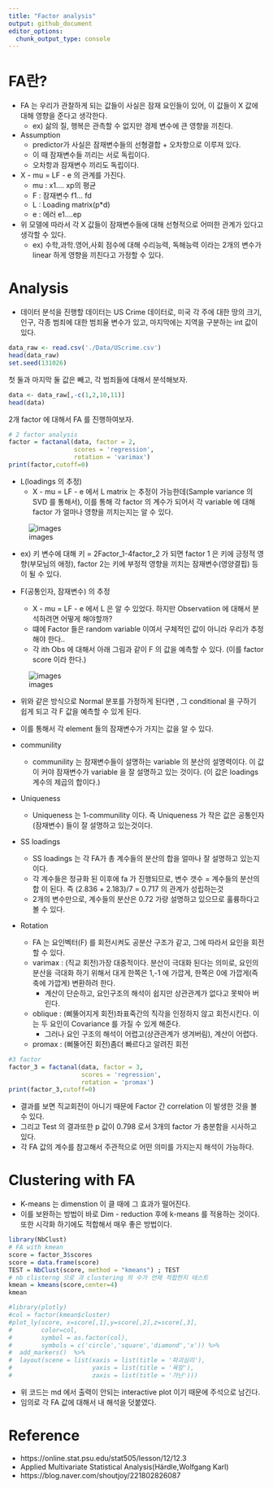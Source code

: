 ```yaml
---
title: "Factor analysis"
output: github_document
editor_options: 
  chunk_output_type: console
---
```

# FA란?
- FA 는 우리가 관찰하게 되는 값들이 사실은 잠재 요인들이 있어, 이 값들이 X 값에 대해 영향을 준다고 생각한다.
  - ex) 삶의 질, 행복은 관측할 수 없지만 경제 변수에 큰 영향을 끼친다.
- Assumption
  - predictor가 사실은 잠재변수들의 선형결합 + 오차항으로 이루져 있다.
  - 이 때 잠재변수들 끼리는 서로 독립이다.
  - 오차항과 잠재변수 끼리도 독립이다.
- X - mu = LF - e 의 관계를 가진다.
  - mu : x1.... xp의 평균
  - F : 잠재변수 f1... fd
  - L : Loading matrix(p*d)
  - e : 에러 e1....ep
- 위 모델에 따라서 각 X 값들이 잠재변수들에 대해 선형적으로 어떠한 관계가 있다고 생각할 수 있다.   
  - ex) 수학,과학.영어,사회 점수에 대해 수리능력, 독해능력 이라는 2개의 변수가 linear 하게 영향을 끼친다고 가정할 수 있다.
  
# Analysis
- 데이터 분석을 진행할 데이터는 US Crime 데이터로, 미국 각 주에 대한 땅의 크기, 인구, 각종 범죄에 대한 범죄율 변수가 있고, 마지막에는 지역을 구분하는 int 값이 있다.
```r
data_raw <- read.csv('./Data/UScrime.csv')
head(data_raw)
set.seed(131026)
```

첫 둘과 마지막 둘 값은 빼고, 각 범죄들에 대해서 분석해보자.
```r
data <- data_raw[,-c(1,2,10,11)]
head(data)
```

2개 factor 에 대해서 FA 를 진행하여보자.
```R
# 2 factor analysis
factor = factanal(data, factor = 2, 
                  scores = 'regression', 
                  rotation = 'varimax') 
print(factor,cutoff=0)
```
- L(loadings 의 추정)
  - X - mu = LF - e 에서  L matrix 는 추정이 가능한데(Sample variance 의 SVD 를 통해서), 이를 통해 각 factor 의 계수가 되어서 각 variable 에 대해 factor 가 얼마나 영향을 끼치는지는 알 수 있다. 

![images](./Images/Factor analysis2.png)

- ex) 키 변수에 대해 키 = 2Factor_1-4factor_2 가 되면 factor 1 은 키에 긍정적 영향(부모님의 애정), factor 2는 키에 부정적 영향을 끼치는 잠재변수(영양결핍) 등이 될 수 있다.

- F(공통인자, 잠재변수) 의 추정
  - X - mu = LF - e 에서 L 은 알 수 있었다. 하지만 Observatiion 에 대해서 분석하려면 어떻게 해야할까?
  - 떄에 Factor 들은 random variable 이여서 구체적인 값이 아니라 우리가 추정해야 한다..
  - 각 ith Obs 에 대해서 아래 그림과 같이 F 의 값을 예측할 수 있다. (이를 factor score 이라 한다.)

![images](./Images/Factor analysis.png)

- 위와 같은 방식으로 Normal 분포를 가정하게 된다면 , 그 conditional 을 구하기 쉽게 되고 각 F 값을 예측할 수 있게 된다.
- 이를 통해서 각 element 들의 잠재변수가 가지는 값을 알 수 있다. 

- communility
  - communility 는 잠재변수들이 설명하는 variable 의 분산의 설명력이다. 이 값이 커야 잠재변수가 variable 을 잘 설명하고 있는 것이다. (이 값은 loadings 계수의 제곱의 합이다.) 
- Uniqueness
  - Uniqueness 는 1-communility 이다. 즉 Uniqueness 가 작은 값은 공통인자(잠재변수) 들이 잘 설명하고 있는것이다.
- SS loadings
  - SS loadings 는 각 FA가 총 계수들의 분산의 합을 얼마나 잘 설명하고 있는지이다. 
  - 각 계수들은 정규화 된 이후에 fa 가 진행되므로, 변수 갯수 = 계수들의 분산의 합 이 된다. 즉 (2.836 + 2.183)/7 = 0.717 의 관계가 성립하는것 
  - 2개의 변수만으로, 계수들의 분산은 0.72 가량 설명하고 있으므로 훌륭하다고 볼 수 있다.
- Rotation
  - FA 는 요인벡터(F) 를 회전시켜도 공분산 구조가 같고, 그에 따라서 요인을 회전할 수 있다. 
  - varimax : (직교 회전)가장 대중적이다. 분산이 극대화 된다는 의미로, 요인의 분산을 극대화 하기 위해서 대게 한쪽은 1,-1 에 가깝게, 한쪽은 0에 가깝게(즉 축에 가깝게) 변환하려 한다.
    - 계산이 단순하고, 요인구조의 해석이 쉽지만 상관관계가 없다고 못박아 버린다. 
  - oblique : (삐뚤어지게 회전)좌표죽간의 직각을 인정하지 않고 회전시킨다. 이는 두 요인이 Covariance 를 가질 수 있게 해준다. 
    - 그러나 요인 구조의 해석이 어렵고(상관관계가 생겨버림), 계산이 어렵다. 
  - promax : (삐뚤어진 회전)좀더 빠르다고 알려진 회전 

```R
#3 factor 
factor_3 = factanal(data, factor = 3, 
                    scores = 'regression', 
                    rotation = 'promax') 
print(factor_3,cutoff=0)
```
- 결과를 보면 직교회전이 아니기 때문에 Factor 간 correlation 이 발생한 것을 볼 수 있다.
- 그리고 Test 의 결과또한 p 값이 0.798 로서 3개의 factor 가 충분함을 시사하고 있다.
- 각 FA 값의 계수를 참고해서 주관적으로 어떤 의미를 가지는지 해석이 가능하다.

# Clustering with FA
- K-means 는 dimenstion 이 클 때에 그 효과가 떨어진다.
- 이를 보완하는 방법이 바로 Dim - reduction 후에 k-means 를 적용하는 것이다. 또한 시각화 하기에도 적합해서 매우 좋은 방법이다.
```r
library(NbClust)
# FA with kmean
score = factor_3$scores
score = data.frame(score)
TEST = NbClust(score, method = "kmeans") ; TEST
# nb clisterng 으로 과 clustering 의 수가 언제 적합한지 테스트
kmean = kmeans(score,center=4)
kmean
```


```r
#library(plotly)
#col = factor(kmean$cluster)
#plot_ly(score, x=score[,1],y=score[,2],z=score[,3],
#        color=col,
#        symbol = as.factor(col),
#        symbols = c('circle','square','diamond','x')) %>%
#  add_markers()  %>%
#  layout(scene = list(xaxis = list(title = '파괴심리'),
#                      yaxis = list(title = '욕망'),
#                      zaxis = list(title = '가난')))
```
- 위 코드는 md 에서 출력이 안되는 interactive plot 이기 때문에 주석으로 남긴다.
- 임의로 각 FA 값에 대해서 내 해석을 덧붙였다.

# Reference
- https://online.stat.psu.edu/stat505/lesson/12/12.3
- Applied Multivariate Statistical Analysis(Härdle,Wolfgang Karl) 
- https://blog.naver.com/shoutjoy/221802826087
